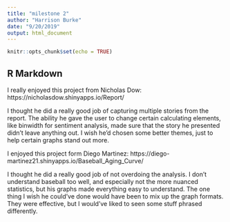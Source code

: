 ```yaml
---
title: "milestone 2"
author: "Harrison Burke"
date: "9/20/2019"
output: html_document
---
```


```r
knitr::opts_chunk$set(echo = TRUE)
```

## R Markdown

I really enjoyed this project from Nicholas Dow: https://nicholasdow.shinyapps.io/Report/

I thought he did a really good job of capturing multiple stories from the report. The ability he gave the user to change certain calculating elements, like binwidth for sentiment analysis, made sure that the story he presented didn't leave anything out. I wish he'd chosen some better themes, just to help certain graphs stand out more.

I enjoyed this project form Diego Martinez: https://diego-martinez21.shinyapps.io/Baseball_Aging_Curve/

I thought he did a really good job of not overdoing the analysis. I don't understand baseball too well, and especially not the more nuanced statistics, but his graphs made everything easy to understand. The one thing I wish he could've done would have been to mix up the graph formats. They were effective, but I would've liked to seen some stuff phrased differently.